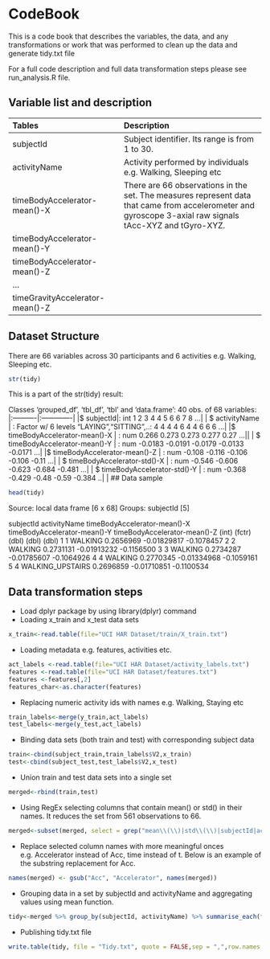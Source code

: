 CodeBook
========================================================
This is a code book that describes the variables, the data, and any transformations or work that was performed to clean up the data and generate tidy.txt file

For a full code description and full data transformation steps please see run_analysis.R file. 

## Variable list and description


| Tables   |      Description      | 
|:----------|:-------------|
| subjectId |  Subject identifier. Its range is from 1 to 30. |
| activityName | Activity performed by individuals e.g. Walking, Sleeping etc | 
| timeBodyAccelerator-mean()-X | There are 66 observations in the set. The measures represent data that came from accelerometer and gyroscope 3-axial raw signals tAcc-XYZ and tGyro-XYZ. | 
| timeBodyAccelerator-mean()-Y ||
| timeBodyAccelerator-mean()-Z ||
| ... ||
| timeGravityAccelerator-mean()-Z ||


## Dataset Structure
There are 66 variables across 30 participants and 6 activities e.g. Walking, Sleeping etc. 
```r
str(tidy)
```
This is a part of the str(tidy) result:

Classes ‘grouped_df’, ‘tbl_df’, ‘tbl’ and 'data.frame':	40 obs. of  68 variables:
|:----------|:-------------|
|$ subjectId|: int  1 2 3 4 4 5 6 6 7 8 ...|
| $ activityName                          |          : Factor w/ 6 levels "LAYING","SITTING",..: 4 4 4 4 6 4 4 6 6 6 ...|
 |$ timeBodyAccelerator-mean()-X          |          : num  0.266 0.273 0.273 0.277 0.27 ...||
| $ timeBodyAccelerator-mean()-Y          |          : num  -0.0183 -0.0191 -0.0179 -0.0133 -0.0171 ...|
 |$ timeBodyAccelerator-mean()-Z           |         : num  -0.108 -0.116 -0.106 -0.106 -0.11 ...|
| $ timeBodyAccelerator-std()-X             |        : num  -0.546 -0.606 -0.623 -0.684 -0.481 ...|
| $ timeBodyAccelerator-std()-Y              |       : num  -0.368 -0.429 -0.48 -0.59 -0.384 ..|
 |
## Data sample
```r
head(tidy)
```
Source: local data frame [6 x 68]
Groups: subjectId [5]

  subjectId     activityName timeBodyAccelerator-mean()-X timeBodyAccelerator-mean()-Y timeBodyAccelerator-mean()-Z
      (int)           (fctr)                        (dbl)                        (dbl)                        (dbl)
1         1          WALKING                    0.2656969                  -0.01829817                   -0.1078457
2         2          WALKING                    0.2731131                  -0.01913232                   -0.1156500
3         3          WALKING                    0.2734287                  -0.01785607                   -0.1064926
4         4          WALKING                    0.2770345                  -0.01334968                   -0.1059161
5         4 WALKING_UPSTAIRS                    0.2696859                  -0.01710851                   -0.1100534

## Data transformation steps
* Load dplyr package by using library(dplyr) command
* Loading x_train and x_test data sets
```r
x_train<-read.table(file="UCI HAR Dataset/train/X_train.txt")
```
* Loading metadata e.g. features, activities etc.
```r
act_labels <-read.table(file="UCI HAR Dataset/activity_labels.txt")
features <-read.table(file="UCI HAR Dataset/features.txt")
features <-features[,2]
features_char<-as.character(features)
```
* Replacing numeric activity ids with names  e.g. Walking, Staying etc
```r
train_labels<-merge(y_train,act_labels)
test_labels<-merge(y_test,act_labels)
```
* Binding data sets (both train and test) with corresponding subject data
```r
train<-cbind(subject_train,train_labels$V2,x_train)
test<-cbind(subject_test,test_labels$V2,x_test)
```
* Union train and test data sets into a single set
```r
merged<-rbind(train,test)
```
* Using RegEx selecting columns that contain mean() or std() in their names. It reduces the set from 561 observations to 66.
```r
merged<-subset(merged, select = grep("mean\\(\\)|std\\(\\)|subjectId|activityName", names(merged),value=T))
```
* Replace selected column names with more meaningful onces e.g. Accelerator instead of Acc, time instead of t. Below is an example of the substring replacement for Acc.
```r
names(merged) <- gsub("Acc", "Accelerator", names(merged))
```
* Grouping data in a set by subjectId and activityName and aggregating values  using mean function.
```r
tidy<-merged %>% group_by(subjectId, activityName) %>% summarise_each(funs(mean))
```
* Publishing tidy.txt file
```r
write.table(tidy, file = "Tidy.txt", quote = FALSE,sep = ",",row.names = FALSE)
```

